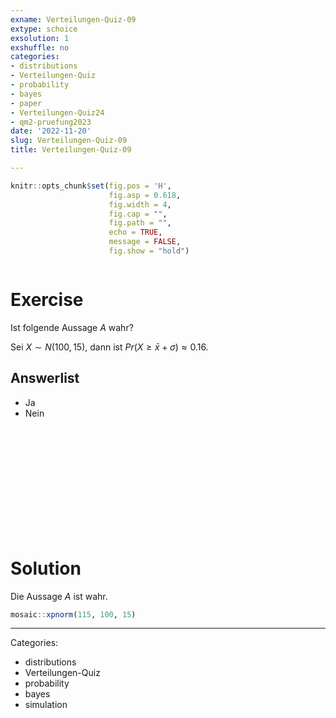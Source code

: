 ```yaml
---
exname: Verteilungen-Quiz-09
extype: schoice
exsolution: 1
exshuffle: no
categories:
- distributions
- Verteilungen-Quiz
- probability
- bayes
- paper
- Verteilungen-Quiz24
- qm2-pruefung2023
date: '2022-11-20'
slug: Verteilungen-Quiz-09
title: Verteilungen-Quiz-09

---
```






```r
knitr::opts_chunk$set(fig.pos = 'H',
                      fig.asp = 0.618,
                      fig.width = 4,
                      fig.cap = "", 
                      fig.path = "",
                      echo = TRUE,
                      message = FALSE,
                      fig.show = "hold")



```






# Exercise

Ist folgende Aussage $A$ wahr?

Sei $X \sim N(100,15)$, dann ist $Pr(X \ge \bar{x} + \sigma) \approx 0.16$.


Answerlist
----------
* Ja
* Nein



</br>
</br>
</br>
</br>
</br>
</br>
</br>
</br>
</br>
</br>

# Solution

Die Aussage $A$ ist wahr.

```r
mosaic::xpnorm(115, 100, 15)
```







---

Categories: 

- distributions
- Verteilungen-Quiz
- probability
- bayes
- simulation

